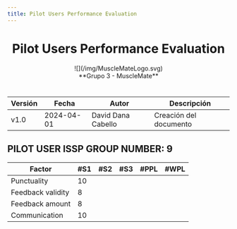 ```yaml
---
title: Pilot Users Performance Evaluation
---
```


#
<center><h1>Pilot Users Performance Evaluation</h1></center>
<center>![](/img/MuscleMateLogo.svg)</center>
<center>**Grupo 3 - MuscleMate**</center>

#

| Versión | Fecha       | Autor      | Descripción                            |
|---------|-------------|------------|----------------------------------------|
| v1.0    | 2024-04-01  | David Dana Cabello   | Creación del documento                 |



## PILOT USER ISSP GROUP NUMBER: 9

| Factor            | #S1 | #S2 | #S3 | #PPL | #WPL |
|-------------------|-----|-----|-----|------|------|
| Punctuality       | 10  |     |     |      |      |
| Feedback validity | 8   |     |     |      |      |
| Feedback amount   | 8   |     |     |      |      |
| Communication     | 10  |     |     |      |      |